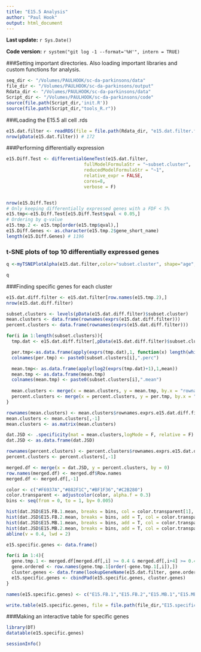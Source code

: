 ```yaml
---
title: "E15.5 Analysis"
author: "Paul Hook"
output: html_document
---
```


**Last update:** `r Sys.Date()`

**Code version:** `r system("git log -1 --format='%H'", intern = TRUE)`

###Setting important directories. Also loading important libraries and custom functions for analysis.
```r
seq_dir <- "/Volumes/PAULHOOK/sc-da-parkinsons/data"
file_dir <- "/Volumes/PAULHOOK/sc-da-parkinsons/output"
Rdata_dir <- "/Volumes/PAULHOOK/sc-da-parkinsons/data"
Script_dir <- "/Volumes/PAULHOOK/sc-da-parkinsons/code"
source(file.path(Script_dir,'init.R'))
source(file.path(Script_dir,"tools_R.r"))
```

###Loading the E15.5 all cell .rds
```r
e15.dat.filter <- readRDS(file = file.path(Rdata_dir, "e15.dat.filter.final.Rds"))
nrow(pData(e15.dat.filter)) # 172
```

###Performing differentially expression
```r
e15.Diff.Test <- differentialGeneTest(e15.dat.filter, 
                             fullModelFormulaStr = "~subset.cluster",
                             reducedModelFormulaStr = "~1",
                             relative_expr = FALSE,
                             cores=8,
                             verbose = F)


nrow(e15.Diff.Test)
# Only keeping differentially expressed genes with a FDF < 5%
e15.tmp<-e15.Diff.Test[e15.Diff.Test$qval < 0.05,]
# Ordering by q-value
e15.tmp.2 <- e15.tmp[order(e15.tmp$qval),]
e15.Diff.Genes <- as.character(e15.tmp.2$gene_short_name)
length(e15.Diff.Genes) # 1196
```

### t-SNE plots of top 10 differentially expressed genes
```r
q <-myTSNEPlotAlpha(e15.dat.filter,color="subset.cluster", shape="age",markers = e15.Diff.Genes[1:10],scaled = T) + scale_color_brewer(palette="Set1") + ggtitle("e15 Mb - BCV tSNE - Top 10 Differentially Expressed Genes")

q
```

###Finding specific genes for each cluster
```r
e15.dat.diff.filter <- e15.dat.filter[row.names(e15.tmp.2),]
nrow(e15.dat.diff.filter)

subset.clusters <- levels(pData(e15.dat.diff.filter)$subset.cluster)
mean.clusters <- data.frame(rownames(exprs(e15.dat.diff.filter)))
percent.clusters <- data.frame(rownames(exprs(e15.dat.diff.filter)))

for(i in 1:length(subset.clusters)){
  tmp.dat <- e15.dat.diff.filter[,pData(e15.dat.diff.filter)$subset.cluster == subset.clusters[i]]

  per.tmp<-as.data.frame(apply(exprs(tmp.dat),1, function(x) length(which(x > 1))/ncol(tmp.dat)))
  colnames(per.tmp) <- paste0(subset.clusters[i],".perc") 

  mean.tmp<- as.data.frame(apply(log2(exprs(tmp.dat)+1),1,mean))
  mean.tmp <- as.data.frame(mean.tmp)
  colnames(mean.tmp) <- paste0(subset.clusters[i],".mean")
  
  mean.clusters <- merge(x = mean.clusters, y = mean.tmp, by.x = "rownames.exprs.e15.dat.diff.filter..", by.y = 0)
  percent.clusters <- merge(x = percent.clusters, y = per.tmp, by.x = "rownames.exprs.e15.dat.diff.filter..", by.y = 0)
}

rownames(mean.clusters) <- mean.clusters$rownames.exprs.e15.dat.diff.filter..
mean.clusters <- mean.clusters[,-1]
mean.clusters <- as.matrix(mean.clusters)

dat.JSD <- .specificity(mat = mean.clusters,logMode = F, relative = F)
dat.JSD <- as.data.frame(dat.JSD)

rownames(percent.clusters) <- percent.clusters$rownames.exprs.e15.dat.diff.filter..
percent.clusters <- percent.clusters[,-1]

merged.df <- merge(x = dat.JSD, y = percent.clusters, by = 0)
row.names(merged.df) <- merged.df$Row.names
merged.df <- merged.df[,-1]
```

```r
color <- c("#F6937A","#882F1C","#BF1F36","#C2B280")
color.transparent <- adjustcolor(color, alpha.f = 0.3)
bins <- seq(from = 0, to = 1, by= 0.005)

hist(dat.JSD$E15.FB.1.mean, breaks = bins, col = color.transparent[1], main = "Specificity Distributions", ylab = "Genes", xlab = "Specificity score")
hist(dat.JSD$E15.FB.2.mean, breaks = bins, add = T, col = color.transparent[2])
hist(dat.JSD$E15.MB.1.mean, breaks = bins, add = T, col = color.transparent[3])
hist(dat.JSD$E15.MB.2.mean, breaks = bins, add = T, col = color.transparent[4])
abline(v = 0.4, lwd = 2)
```

```r
e15.specific.genes <- data.frame()

for(i in 1:4){
  gene.tmp.1 <- merged.df[merged.df[,i] >= 0.4 & merged.df[,i+4] >= 0.4,]
  gene.ordered <- row.names(gene.tmp.1[order(-gene.tmp.1[,i]),])
  cluster.genes <- data.frame(lookupGeneName(e15.dat.filter, gene.ordered))
  e15.specific.genes <- cbindPad(e15.specific.genes, cluster.genes)
}

names(e15.specific.genes) <- c("E15.FB.1","E15.FB.2","E15.MB.1","E15.MB.2")

write.table(e15.specific.genes, file = file.path(file_dir,"E15.specific.genes.txt"), sep = "\t", quote = F, row.names = F)
```

###Making an interactive table for specific genes
```r
library(DT)
datatable(e15.specific.genes)
```

```r
sessionInfo()
```

